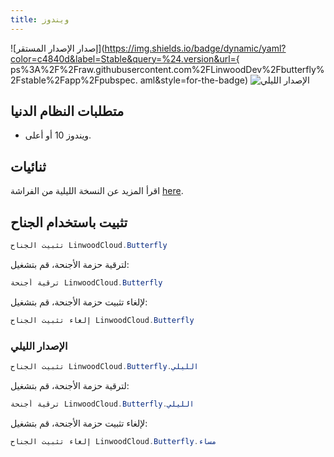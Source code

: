```yaml
---
title: ويندوز
---
```


![إصدار الإصدار المستقر](https://img.shields.io/badge/dynamic/yaml?color=c4840d&label=Stable&query=%24.version&url={ ps%3A%2F%2Fraw.githubusercontent.com%2FLinwoodDev%2Fbutterfly%2Fstable%2Fapp%2Fpubspec. aml&style=for-the-badge)
![الإصدار الليلي](https://img.shields.io/badge/dynamic/yaml?color=f7d28c&label=Nightly&query=%24.version&url=pips%3A%2F%2Fraw.githubusercontent.com%2FLinwoodDev%2Fbufly%2Fمساء%2Fapp%2Fpubspec.yaml&style=for-the-badge)


## متطلبات النظام الدنيا

- ويندوز 10 أو أعلى.

## ثنائيات

<Tabs>
<TabItem label="Stable">
  <CardGrid>
    <DownloadButton after="/downloads/post-windows" href="https://github.com/LinwoodDev/butterfly/releases/download/stable/linwood-butterfly-windows-setup-x86_64.exe" title="Setup"/>
    <DownloadButton after="/downloads/post-windows" href="https://github.com/LinwoodDev/butterfly/releases/download/stable/linwood-butterfly-windows-x86_64.zip" title="Portable"/>
  </CardGrid>
</TabItem>
<TabItem label="Nightly">
  <CardGrid>
    <DownloadButton after="/downloads/post-windows" href="https://github.com/LinwoodDev/butterfly/releases/download/nightly/linwood-butterfly-windows-setup-x86_64.exe" title="Setup"/>
    <DownloadButton after="/downloads/post-windows" href="https://github.com/LinwoodDev/butterfly/releases/download/nightly/linwood-butterfly-windows-x86_64.zip" title="Portable"/>
  </CardGrid>
</TabItem>
</Tabs>

اقرأ المزيد عن النسخة الليلية من الفراشة [here](/community/night).

## تثبيت باستخدام الجناح

```powershell
تثبيت الجناح LinwoodCloud.Butterfly
```

لترقية حزمة الأجنحة، قم بتشغيل:

```powershell
ترقية أجنحة LinwoodCloud.Butterfly
```

لإلغاء تثبيت حزمة الأجنحة، قم بتشغيل:

```powershell
إلغاء تثبيت الجناح LinwoodCloud.Butterfly
```

### الإصدار الليلي

```powershell
تثبيت الجناح LinwoodCloud.Butterfly.الليلي
```

لترقية حزمة الأجنحة، قم بتشغيل:

```powershell
ترقية أجنحة LinwoodCloud.Butterfly.الليلي
```

لإلغاء تثبيت حزمة الأجنحة، قم بتشغيل:

```powershell
إلغاء تثبيت الجناح LinwoodCloud.Butterfly.مساء
```
